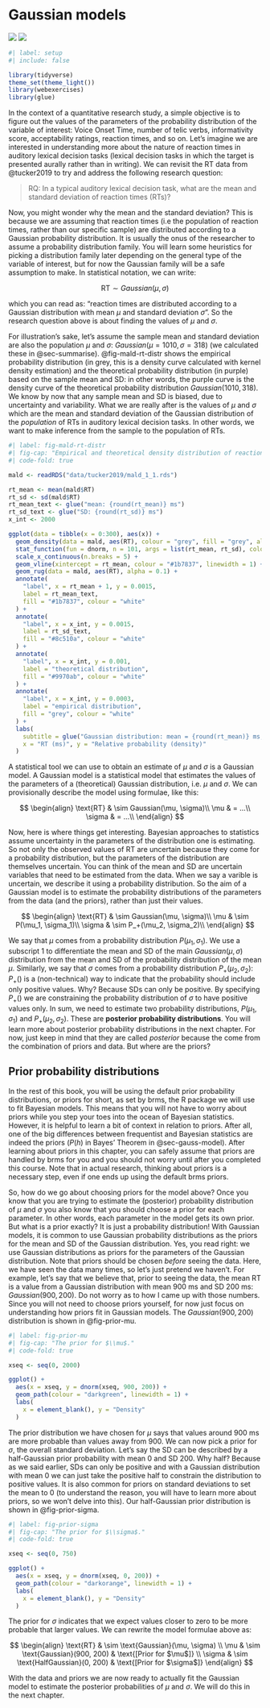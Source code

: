 # Gaussian models {#sec-gauss-model}

![](https://img.shields.io/badge/Area-Statistics-red) ![](https://img.shields.io/badge/Area-R-green)

```r
#| label: setup
#| include: false

library(tidyverse)
theme_set(theme_light())
library(webexercises)
library(glue)
```

In the context of a quantitative research study, a simple objective is to figure out the values of the parameters of the probability distribution of the variable of interest: Voice Onset Time, number of telic verbs, informativity score, acceptability ratings, reaction times, and so on. Let's imagine we are interested in understanding more about the nature of reaction times in auditory lexical decision tasks (lexical decision tasks in which the target is presented aurally rather than in writing). We can revisit the RT data from @tucker2019 to try and address the following research question:

> RQ: In a typical auditory lexical decision task, what are the mean and standard deviation of reaction times (RTs)?

Now, you might wonder why the mean and the standard deviation? This is because we are assuming that reaction times (i.e the population of reaction times, rather than our specific sample) are distributed according to a Gaussian probability distribution. It is usually the onus of the researcher to assume a probability distribution family. You will learn some heuristics for picking a distribution family later depending on the general type of the variable of interest, but for now the Gaussian family will be a safe assumption to make. In statistical notation, we can write:

$$
\text{RT} \sim Gaussian(\mu, \sigma)
$$

which you can read as: "reaction times are distributed according to a Gaussian distribution with mean $\mu$ and standard deviation $\sigma$". So the research question above is about finding the values of $\mu$ and $\sigma$.

For illustration's sake, let's assume the sample mean and standard deviation are also the population $\mu$ and $\sigma$: $Gaussian(\mu = 1010, \sigma = 318)$ (we calculated these in @sec-summarise). @fig-mald-rt-distr shows the empirical probability distribution (in grey, this is a density curve calculated with kernel density estimation) and the theoretical probability distribution (in purple) based on the sample mean and SD: in other words, the purple curve is the density curve of the theoretical probability distribution $Gaussian(1010, 318)$. We know by now that any sample mean and SD is biased, due to uncertainty and variability. What we are really after is the values of $\mu$ and $\sigma$ which are the mean and standard deviation of the Gaussian distribution of the *population* of RTs in auditory lexical decision tasks. In other words, we want to make inference from the sample to the population of RTs.

```r
#| label: fig-mald-rt-distr
#| fig-cap: "Empirical and theoretical density distribution of reaction times."
#| code-fold: true

mald <- readRDS("data/tucker2019/mald_1_1.rds")

rt_mean <- mean(mald$RT)
rt_sd <- sd(mald$RT)
rt_mean_text <- glue("mean: {round(rt_mean)} ms")
rt_sd_text <- glue("SD: {round(rt_sd)} ms")
x_int <- 2000

ggplot(data = tibble(x = 0:300), aes(x)) +
  geom_density(data = mald, aes(RT), colour = "grey", fill = "grey", alpha = 0.2) +
  stat_function(fun = dnorm, n = 101, args = list(rt_mean, rt_sd), colour = "#9970ab", linewidth = 1.5) +
  scale_x_continuous(n.breaks = 5) +
  geom_vline(xintercept = rt_mean, colour = "#1b7837", linewidth = 1) +
  geom_rug(data = mald, aes(RT), alpha = 0.1) +
  annotate(
    "label", x = rt_mean + 1, y = 0.0015,
    label = rt_mean_text,
    fill = "#1b7837", colour = "white"
  ) +
  annotate(
    "label", x = x_int, y = 0.0015,
    label = rt_sd_text,
    fill = "#8c510a", colour = "white"
  ) +
  annotate(
    "label", x = x_int, y = 0.001,
    label = "theoretical distribution",
    fill = "#9970ab", colour = "white"
  ) +
  annotate(
    "label", x = x_int, y = 0.0003,
    label = "empirical distribution",
    fill = "grey", colour = "white"
  ) +
  labs(
    subtitle = glue("Gaussian distribution: mean = {round(rt_mean)} ms, SD = {round(rt_sd)}"),
    x = "RT (ms)", y = "Relative probability (density)"
  )
```

A statistical tool we can use to obtain an estimate of $\mu$ and $\sigma$ is a Gaussian model. A Gaussian model is a statistical model that estimates the values of the parameters of a (theoretical) Gaussian distribution, i.e. $\mu$ and $\sigma$. We can provisionally describe the model using formulae, like this:

$$
\begin{align}
\text{RT} & \sim Gaussian(\mu, \sigma)\\
\mu & = ...\\
\sigma & = ...\\
\end{align}
$$

Now, here is where things get interesting. Bayesian approaches to statistics assume uncertainty in the parameters of the distribution one is estimating. So not only the observed values of RT are uncertain because they come for a probability distribution, but the parameters of the distribution are themselves uncertain. You can think of the mean and SD are uncertain variables that need to be estimated from the data. When we say a varible is uncertain, we describe it using a probability distribution. So the aim of a Gaussian model is to estimate the probability distributions of the parameters from the data (and the priors), rather than just their values.

$$
\begin{align}
\text{RT} & \sim Gaussian(\mu, \sigma)\\
\mu & \sim P(\mu_1, \sigma_1)\\
\sigma & \sim P_+(\mu_2, \sigma_2)\\
\end{align}
$$

We say that $\mu$ comes from a probability distribution $P(\mu_1, \sigma_1)$. We use a subscript $1$ to differentiate the mean and SD of the main $Gaussian(\mu, \sigma)$ distribution from the mean and SD of the probability distribution of the mean $\mu$. Similarly, we say that $\sigma$ comes from a probability distribution $P_+(\mu_2, \sigma_2)$: $P_+()$ is a (non-technical) way to indicate that the probability should include only positive values. Why? Because SDs can only be positive. By specifying $P_+()$ we are constraining the probability distribution of $\sigma$ to have positive values only. In sum, we need to estimate two probability distributions, $P(\mu_1, \sigma_1)$ and $P_+(\mu_2, \sigma_2)$. These are **posterior probability distributions**. You will learn more about posterior probability distributions in the next chapter. For now, just keep in mind that they are called *posterior* because the come from the combination of priors and data. But where are the priors?

## Prior probability distributions

In the rest of this book, you will be using the default prior probability distributions, or priors for short, as set by brms, the R package we will use to fit Bayesian models. This means that you will not have to worry about priors while you step your toes into the ocean of Bayesian statistics. However, it is helpful to learn a bit of context in relation to priors. After all, one of the big differences between frequentist and Bayesian statistics are indeed the priors ($P(h)$ in Bayes' Theorem in @sec-gauss-model). After learning about priors in this chapter, you can safely assume that priors are handled by brms for you and you should not worry until after you completed this course. Note that in actual research, thinking about priors is a necessary step, even if one ends up using the default brms priors.

So, how do we go about choosing priors for the model above? Once you know that you are trying to estimate the (posterior) probability distribution of $\mu$ and $\sigma$ you also know that you should choose a prior for each parameter. In other words, each parameter in the model gets its own prior. But what is a prior exactly? It is just a probability distribution! With Gaussian models, it is common to use Gaussian probability distributions as the priors for the mean and SD of the Gaussian distribution. Yes, you read right: we use Gaussian distributions as priors for the parameters of the Gaussian distribution. Note that priors should be chosen *before* seeing the data. Here, we have seen the data many times, so let's just pretend we haven't. For example, let's say that we believe that, prior to seeing the data, the mean RT is a value from a Gaussian distribution with mean 900 ms and SD 200 ms: $Gaussian(900, 200)$. Do not worry as to how I came up with those numbers. Since you will not need to choose priors yourself, for now just focus on understanding how priors fit in Gaussian models. The $Gaussian(900, 200)$ distribution is shown in @fig-prior-mu.

```r
#| label: fig-prior-mu
#| fig-cap: "The prior for $\\mu$."
#| code-fold: true

xseq <- seq(0, 2000)

ggplot() +
  aes(x = xseq, y = dnorm(xseq, 900, 200)) +
  geom_path(colour = "darkgreen", linewidth = 1) +
  labs(
    x = element_blank(), y = "Density"
  )
```

The prior distribution we have chosen for $\mu$ says that values around 900 ms are more probable than values away from 900. We can now pick a prior for $\sigma$, the overall standard deviation. Let's say the SD can be described by a half-Gaussian prior probability with mean 0 and SD 200. Why half? Because as we said earlier, SDs can only be positive and with a Gaussian distribution with mean 0 we can just take the positive half to constrain the distribution to positive values. It is also common for priors on standard deviations to set the mean to 0 (to understand the reason, you will have to learn more about priors, so we won't delve into this). Our half-Gaussian prior distribution is shown in @fig-prior-sigma.

```r
#| label: fig-prior-sigma
#| fig-cap: "The prior for $\\sigma$."
#| code-fold: true

xseq <- seq(0, 750)

ggplot() +
  aes(x = xseq, y = dnorm(xseq, 0, 200)) +
  geom_path(colour = "darkorange", linewidth = 1) +
  labs(
    x = element_blank(), y = "Density"
  )
```

The prior for $\sigma$ indicates that we expect values closer to zero to be more probable that larger values. We can rewrite the model formulae above as:

$$
\begin{align}
\text{RT}  & \sim \text{Gaussian}(\mu, \sigma) \\
\mu        & \sim \text{Gaussian}(900, 200)   & \text{[Prior for $\mu$]} \\
\sigma     & \sim \text{HalfGaussian}(0, 200) & \text{[Prior for $\sigma$]}
\end{align}
$$

With the data and priors we are now ready to actually fit the Gaussian model to estimate the posterior probabilities of $\mu$ and $\sigma$. We will do this in the next chapter.
